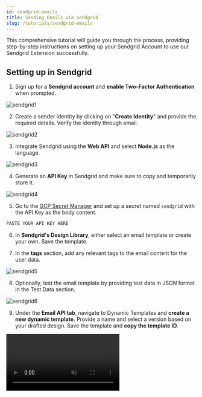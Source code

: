 ```yaml
---
id: sendgrid-emails
title: Sending Emails via Sendgrid
slug: /tutorials/sendgrid-emails
---
```




This comprehensive tutorial will guide you through the process, providing step-by-step instructions on setting up your Sendgrid Account to use our Sendgrid Extension successfully.

## Setting up in Sendgrid

1. Sign up for a **Sendgrid account** and **enable Two-Factor Authentication** when prompted.
<img src={sendgrid1} alt="sendgrid1" />

2. Create a sender identity by clicking on "**Create Identity**" and provide the required details. Verify the identity through email.
<img src={sendgrid2} alt="sendgrid2" />

3. Integrate Sendgrid using the **Web API** and select **Node.js** as the language.
<img src={sendgrid3} alt="sendgrid3" />

4. Generate an **API Key** in Sendgrid and make sure to copy and temporarily store it.
<img src={sendgrid4} alt="sendgrid4" />

5. Go to the [GCP Secret Manager](https://console.cloud.google.com/security/secret-manager) and set up a secret named `sendgrid` with the API Key as the body content.

```js
PASTE YOUR API KEY HERE
```

6. In **Sendgrid's Design Library**, either select an email template or create your own. Save the template.

7. In the **tags** section, add any relevant tags to the email content for the user data.
<img src={sendgrid5} alt="sendgrid5" />

8. Optionally, test the email template by providing test data in JSON format in the Test Data section.
<img src={sendgrid6} alt="sendgrid6" />

9. Under the **Email API tab**, navigate to Dynamic Templates and **create a new dynamic template**. Provide a name and select a version based on your drafted design. Save the template and **copy the template ID**.

<Video url={videoUrl} playing loop muted playsinline controls />


## Setting Up in Rowy

1. Create a table in Rowy with the appropriate fields to **store email-related data**.

2. Open the **Extensions** modal in Rowy and click on "**Add Extension**".

3. Select the "**Sendgrid Email**" extension and choose the **Trigger Types** and **Required Fields**.

4. Specify the sender's email address using the following format: `Jane<jane@gmail.com>`.

5. Add Recipient details and dynamic data under the personalizations field:

```js
personalizations: [
  {
    to: [{ name: row.name, email: row.email }],  // recipient
    dynamic_template_data: {
      "Sender_Email": "bhavya@rowy.io",
      "Sender_Name": "Bhavya"
    },  // template parameters
  },
],
```

6. Insert the copied Template ID into the `template_id` field:

```js
template_id: "0f0784cd-a03c-4c06-8028-32fb808f637a", // Sendgrid template ID
```

7. Click "Save" and "Deploy" to finalize the configuration.